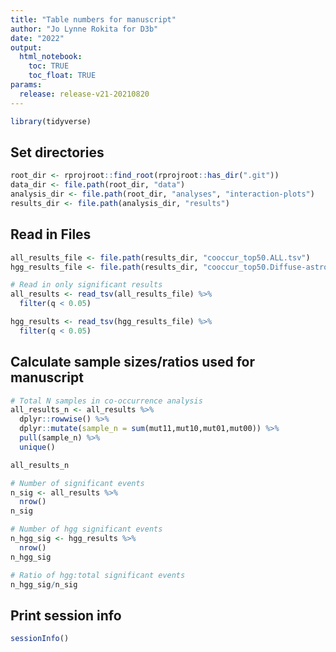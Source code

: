 ```yaml
---
title: "Table numbers for manuscript"
author: "Jo Lynne Rokita for D3b"
date: "2022"
output: 
  html_notebook:
    toc: TRUE
    toc_float: TRUE
params:
  release: release-v21-20210820
---
```


```r
library(tidyverse)
```

## Set directories 
```r
root_dir <- rprojroot::find_root(rprojroot::has_dir(".git"))
data_dir <- file.path(root_dir, "data")
analysis_dir <- file.path(root_dir, "analyses", "interaction-plots")
results_dir <- file.path(analysis_dir, "results")
```

## Read in Files
```r
all_results_file <- file.path(results_dir, "cooccur_top50.ALL.tsv")
hgg_results_file <- file.path(results_dir, "cooccur_top50.Diffuse-astrocytic-and-oligodendroglial-tumor.tsv")

# Read in only significant results 
all_results <- read_tsv(all_results_file) %>%
  filter(q < 0.05)

hgg_results <- read_tsv(hgg_results_file) %>%
  filter(q < 0.05)
```

## Calculate sample sizes/ratios used for manuscript

```r
# Total N samples in co-occurrence analysis
all_results_n <- all_results %>%
  dplyr::rowwise() %>%
  dplyr::mutate(sample_n = sum(mut11,mut10,mut01,mut00)) %>%
  pull(sample_n) %>%
  unique()

all_results_n

# Number of significant events
n_sig <- all_results %>%
  nrow()
n_sig

# Number of hgg significant events
n_hgg_sig <- hgg_results %>%
  nrow()
n_hgg_sig

# Ratio of hgg:total significant events
n_hgg_sig/n_sig
```

## Print session info
```r
sessionInfo()
```